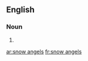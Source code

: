 ==English==

===Noun===
{{head|en|plural|head=[[snow]] [[angels]]}}

# {{plural of|snow angel|lang=en|nocat=1}}

[[ar:snow angels]]
[[fr:snow angels]]